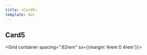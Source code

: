 ```yaml
---
title: <Card5>
template: doc
---
```




<Section>

# Card5

  <Grid container spacing=".62rem" sx={{margin:'4rem 0 4rem'}}>
    <Grid>
      <Card5
        title="Nous écrire"
        Image={image1}
        href="#"
        moreText="Nous écrire"
      />
    </Grid>
    <Grid>
      <Card5
        title="Clavarder"
        Image={image1}
      />
    </Grid>
    <Grid>
      <Card5
        title="Consulter le répertoire"
        Image={image1}
      />
    </Grid>
  </Grid>

</Section>